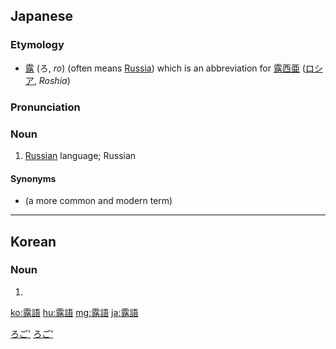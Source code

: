 ==Japanese==
{{ja-kanjitab|ろ|ご|yomi=on}}

===Etymology===
{{suffix|露|語|lang=ja|t2=language|sort=ろご}}
* [[露]] (ろ, ''ro'') (often means [[Russia]]) which is an abbreviation for [[露西亜]] ([[ロシア]], ''Roshia'')

===Pronunciation===
{{ja-pron|ろご|yomi=on}}

===Noun===
{{ja-noun|ろご}}

# [[Russian]] language; Russian

====Synonyms====
* {{ja-r|ロシア語|ロシアご}} (a more common and modern term)

[[Category:Japanese basic words|ろご']]
[[Category:ja:Languages|ろご']]

----

==Korean==
{{ko-hanjatab}}

===Noun===
{{ko-noun|hj|hangeul=노어}}

# {{hanja form of|노어|[[Russian]] language; Russian}}

[[ko:露語]]
[[hu:露語]]
[[mg:露語]]
[[ja:露語]]